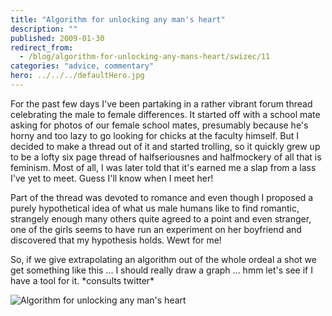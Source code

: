 ```yaml
---
title: "Algorithm for unlocking any man's heart"
description: ""
published: 2009-01-30
redirect_from:
  - /blog/algorithm-for-unlocking-any-mans-heart/swizec/11
categories: "advice, commentary"
hero: ../../../defaultHero.jpg
---
```


For the past few days I've been partaking in a rather vibrant forum thread celebrating the male to female differences. It started off with a school mate asking for photos of our female school mates, presumably because he's horny and too lazy to go looking for chicks at the faculty himself. But I decided to make a thread out of it and started trolling, so it quickly grew up to be a lofty six page thread of halfseriousnes and halfmockery of all that is feminism. Most of all, I was later told that it's earned me a slap from a lass I've yet to meet. Guess I'll know when I meet her!

Part of the thread was devoted to romance and even though I proposed a purely hypothetical idea of what us male humans like to find romantic, strangely enough many others quite agreed to a point and even stranger, one of the girls seems to have run an experiment on her boyfriend and discovered that my hypothesis holds. Wewt for me!

So, if we give extrapolating an algorithm out of the whole ordeal a shot we get something like this ... I should really draw a graph ... hmm let's see if I have a tool for it. \*consults twitter\*

![Algorithm for unlocking any man's heart](https://swizec.com/images/collection/54.jpg)